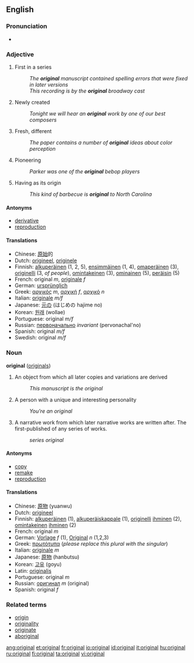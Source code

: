 {{see|Original}}
==English==

{{rank|quickly|lie|supposed|816|original|provide|determined|month}}

===Pronunciation===
*{{audio|en-us-original.ogg|Audio (US)}}

=== Adjective ===
{{en-adj}}

# {{not comparable}} First in a series
#: ''The '''original''' manuscript contained spelling errors that were fixed in later versions''
#: ''This recording is by the '''original''' broadway cast''
# {{not comparable}} Newly created
#: ''Tonight we will hear an '''original''' work by one of our best composers''
# {{comparable}} Fresh, different
#: ''The paper contains a number of '''original''' ideas about color perception''
# {{not comparable}} Pioneering
#: ''Parker was one of the '''original''' bebop players''
# {{not comparable}} Having as its origin
#: ''This kind of barbecue is '''original''' to North Carolina''

==== Antonyms ====
* [[derivative]]
* [[reproduction]]

====Translations====
*Chinese: [[原始]]的
*Dutch: [[origineel]], [[originele]]
*Finnish: [[alkuperäinen]] (1, 2, 5), [[ensimmäinen]] (1, 4), [[omaperäinen]] (3), [[originelli]] (3, ''of people''), [[omintakeinen]] (3), [[ominainen]] (5), [[peräisin]] (5)
*French: original ''m'', [[originale]] ''f''
*German: [[ursprünglich]]
*Greek: [[αρχικός]] ''m'', [[αρχική]] ''f'', [[αρχικό]] ''n''
*Italian: [[originale]] ''m/f''
*Japanese: [[元]]の (はじめの hajime no)
*Korean: [[원래]] (wollae)
*Portuguese: original ''m/f''
*Russian: [[первоначально]] ''invariant'' (pervonachal'no)
*Spanish: original ''m/f''
*Swedish: original ''m/f''

=== Noun ===
'''original''' ([[originals]])

# An object from which all later copies and variations are derived
#: ''This manuscript is the original''
# A person with a unique and interesting personality
#: ''You're an original''
# A narrative work from which later narrative works are written after. The first-published of any series of works.
#: ''series original''

====Antonyms====

* [[copy]]
* [[remake]]
* [[reproduction]]

====Translations====
*Chinese: [[原物]] (yuanwu)
*Dutch: [[origineel]]
*Finnish: [[alkuperäinen]] (1), [[alkuperäiskappale]] (1), [[originelli]] [[ihminen]] (2), [[omintakeinen]] [[ihminen]] (2)
*French: original ''m''
*German: [[Vorlage]] ''f'' (1), [[Original]] ''n'' (1,2,3)
*Greek: [[πρωτότυπα]] (''please replace this plural with the singular'')
*Italian: [[originale]] ''m''
*Japanese: [[原物]] (hanbutsu)
*Korean: [[고유]] (goyu)
*Latin: [[originalis]]
*Portuguese: original ''m''
*Russian: [[оригинал]] ''m'' (original)
*Spanish: original ''f''

=== Related terms ===
* [[origin]]
* [[originality]]
* [[originate]]
* [[aboriginal]]

[[ang:original]]
[[et:original]]
[[fr:original]]
[[io:original]]
[[id:original]]
[[it:original]]
[[hu:original]]
[[ru:original]]
[[fi:original]]
[[ta:original]]
[[vi:original]]